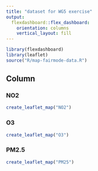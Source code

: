 ```yaml
---
title: "dataset for WG5 exercise"
output: 
  flexdashboard::flex_dashboard:
    orientation: columns
    vertical_layout: fill
---
```


```r
library(flexdashboard)
library(leaflet)
source("R/map-fairmode-data.R")
```


Column {.tabset}
-------------------------------------

### NO2
```r
create_leaflet_map("NO2")
```

### O3
```r
create_leaflet_map("O3")
```

### PM2.5
```r
create_leaflet_map("PM25")
```
